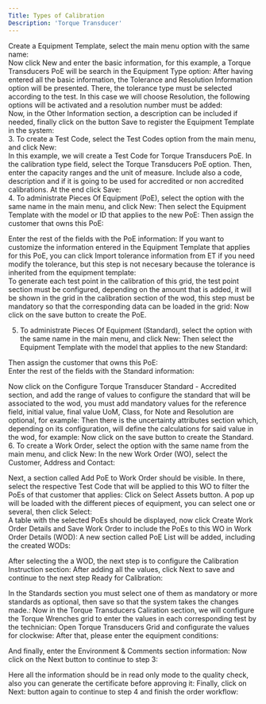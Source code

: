 ```yaml
---
Title: Types of Calibration
Description: 'Torque Transducer'
---
```


Create a Equipment Template, select the main menu option with the 
same name:  
 Now click New and enter the basic information, for this example, a Torque 
Transducers PoE will be search in the Equipment Type option:  After having entered all the basic information, the Tolerance and Resolution 
Information option will be presented. There, the tolerance type must be 
selected according to the test. In this case we will choose Resolution, the 
following options will be activated and a resolution number must be added:   
 Now, in the Other Information section, a description can be included if 
needed, finally click on the button Save to register the Equipment 
Template in the system:  
3. To create a Test Code, select the Test Codes option from the main menu, 
and click New:   
 In this example, we will create a Test Code for Torque Transducers PoE. In 
the  calibration  type  field,  select  the  Torque Transducers PoE  option. 
Then, enter the capacity ranges and the unit of measure. Include also a 
code,  description  and  if  it  is  going  to  be  used  for  accredited  or  non 
accredited calibrations. At the end click Save:   
4. To administrate Pieces Of Equipment (PoE), select the option with the same 
name in the main menu, and click New:   Then select the Equipment Template with the model or ID that applies 
to the new PoE: 
 Then assign the customer that owns this PoE:  
  
 Enter the rest of the fields with the PoE information: 
 If  you  want  to  customize  the  information  entered  in  the  Equipment 
Template  that  applies  for  this  PoE,  you  can  click  Import  tolerance 
information from ET if you need modify the tolerance, but this step is not 
necesary because the tolerance is inherited from the equipment template:   
 To generate each test point in the calibration of this grid, the test point 
section must be configured, depending on the amount that is added, it will 
be shown in the grid in the calibration section of the wod, this step must be 
mandatory so that the corresponding data can be loaded in the grid:   Now click on the save button to create the PoE. 
  
5. To administrate Pieces Of Equipment (Standard), select the option with the 
same name in the main menu, and click New:   Then select the Equipment Template with the model that applies to the 
new Standard:  
  
 Then assign the customer that owns this PoE:  
   Enter the rest of the fields with the Standard information:  
  
 Now  click  on  the  Configure  Torque  Transducer  Standard  -  Accredited 
section, and add the range of values to configure the standard that will be 
associated to the wod, you must add mandatory values for the reference 
field, initial value, final value UoM, Class, for Note and Resolution are 
optional, for example:    Then there is the uncertainty attributes section which, depending on its 
configuration, will define the calculations for said value in the wod, for 
example: 
 Now click on the save button to create the Standard.  6. To create a Work Order, select the option with the same name from the 
main menu, and click New:   In the new Work Order (WO), select the Customer, Address and Contact:  
  
 Next, a section called Add PoE to Work Order should be visible. In there, 
select the respective Test Code that will be applied to this WO to filter the 
PoEs of that customer that applies:   Click on Select Assets button. A pop up will be loaded with the different 
pieces of equipment, you can select one or several, then click Select:    
 A table with the selected PoEs should be displayed, now click Create Work 
Order Details and Save Work Order to include the PoEs to this WO in Work 
Order Details (WOD):   A new section called PoE List will be added, including the created WODs:  
  
 After selecting the a WOD, the next step is to configure the Calibration 
Instruction section:   After adding all the values, click Next to save and continue to the next 
step Ready for Calibration:  
  
 In the Standards section you must select one of them as mandatory or more 
standards as optional, then save so that the system takes the changes 
made.:
 Now in the Torque Transducers Caliration section, we will configure the 
Torque Wrenches grid to enter the values in each corresponding test by the 
technician:  Open Torque Transducers Grid and configurate the values for clockwise:   After that, please enter the equipment conditions:  
  
 And finally, enter the Environment & Comments section information:   Now click on the Next button to continue to step 3:  
  
 Here all the information should be in read only mode to the quality check, 
also you can generate the certificate before approving it: Finally, click on Next: button again to continue to step 4 and finish the order 
workflow:    
